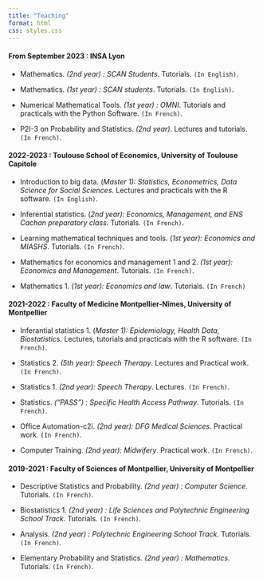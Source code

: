 ```yaml
---
title: "Teaching"
format: html
css: styles.css
---
```


#### From September 2023 : INSA Lyon

- Mathematics. *(2nd year) : SCAN Students*. Tutorials. `(In English)`.

- Mathematics. *(1st year) : SCAN students*. Tutorials. `(In English)`.

- Numerical Mathematical Tools. *(1st year) : OMNI*. Tutorials and practicals with the Python Software. `(In French)`. 

- P2I-3 on Probability and Statistics. *(2nd year)*. Lectures and tutorials. `(In French)`.


#### 2022-2023 : Toulouse School of Economics, University of Toulouse Capitole 

-   Introduction to big data. (*Master 1): Statistics, Econometrics, Data Science for Social Sciences*. Lectures and practicals with the R software. `(In English)`.

-   Inferential statistics. (*2nd year): Economics, Management, and ENS Cachan preparatory class*. Tutorials. `(In French)`.

-   Learning mathematical techniques and tools. (*1st year): Economics and MIASHS*. Tutorials. `(In French)`.

-   Mathematics for economics and management 1 and 2. *(1st year): Economics and Management*. Tutorials. `(In French)`.

-   Mathematics 1. (*1st year): Economics and law*. Tutorials. `(In French)`

#### 2021-2022 : Faculty of Medicine Montpellier-Nîmes, University of Montpellier

-   Inferantial statistics 1. (*Master 1): Epidemiology, Health Data, Biostatistics.* Lectures, tutorials and practicals with the R software. `(In French)`.

-   Statistics 2. *(5th year): Speech Therapy*. Lectures and Practical work. `(In French)`.

-   Statistics 1. *(2nd year): Speech Therapy*. Lectures. `(In French)`.

-   Statistics. *("PASS") : Specific Health Access Pathway*. Tutorials. `(In French)`.

-   Office Automation-c2i. *(2nd year): DFG Medical Sciences*. Practical work. `(In French)`.

-   Computer Training. *(2nd year): Midwifery*. Practical work. `(In French)`.

#### 2019-2021 : Faculty of Sciences of Montpellier, University of Montpellier

-   Descriptive Statistics and Probability. *(2nd year) : Computer Science*. Tutorials. `(In French)`.

-   Biostatistics 1. *(2nd year) : Life Sciences and Polytechnic Engineering School Track*. Tutorials. `(In French)`.

-   Analysis. *(2nd year) : Polytechnic Engineering School Track*. Tutorials. `(In French)`.

-   Elementary Probability and Statistics. *(2nd year) : Mathematics*. Tutorials. `(In French)`.
